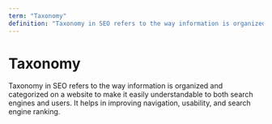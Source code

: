```yaml
---
term: "Taxonomy"
definition: "Taxonomy in SEO refers to the way information is organized and categorized on a website to make it easily understandable to both search engines and users."
---
```


# Taxonomy

Taxonomy in SEO refers to the way information is organized and categorized on a website to make it easily understandable to both search engines and users. It helps in improving navigation, usability, and search engine ranking.

